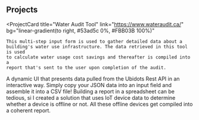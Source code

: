 ## Projects

<ProjectCard
    title="Water Audit Tool"
    link="https://www.wateraudit.ca/"
    bg="linear-gradient(to right, #53ad5c 0%, #FBB03B 100%)"
>
    This multi-step input form is used to gather detailed data about a
    building's water use infrastructure. The data retrieved in this tool is used
    to calculate water usage cost savings and thereafter is compiled into a
    report that's sent to the user upon completion of the audit.
</ProjectCard>
<ProjectCard
    title="IoT Device Dashboard"
    link="http://www.connectedwater.ca/access/FxxOK95wkqWDCVDjbPQKiLznvcTop4PrwvBjhjdXVcgkqpiHhgb6QTWU3vnj"
    bg="linear-gradient(to right, #FBB03B 0%, #53ad5c 100%)"
>
    A dynamic UI that presents data pulled from the Ubidots Rest API in an
    interactive way.
</ProjectCard>
<ProjectCard
    title="JSON to CSV converter"
    link=""
    bg="linear-gradient(to right, #FBB03B 0%, #53ad5c 100%)"
>
    Simply copy your JSON data into an input field and assemble it into a CSV
    file!
</ProjectCard>
<ProjectCard
    title="Offline Device Report Generator"
    link="https://legendary-rolypoly-50550e.netlify.app/"
    bg="linear-gradient(to right, #53ad5c 0%, #FBB03B 100%)"
>
    Building a report in a spreadsheet can be tedious, si I created a solution
    that uses IoT device data to determine whether a device is offline or not.
    All these offline devices get compiled into a coherent report.
</ProjectCard>

